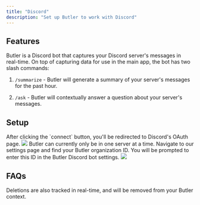 ```yaml
---
title: "Discord"
description: "Set up Butler to work with Discord"
---
```


## Features

Butler is a Discord bot that captures your Discord server's
messages in real-time. On top of capturing data for use in the
main app, the bot has two slash commands:

1. `/summarize` - Butler will generate a summary of your server's messages for the
   past hour.

2. `/ask` - Butler will contextually answer a question about your server's messages.

## Setup

<Steps>
	<Step title="Invite Butler to your server">
		After clicking the `connect` button, you'll be redirected to Discord's OAuth page.
		<Frame caption="Select a server here">
			<img src="/images/invite_code.png" />
		</Frame>
		<Warning>
			Butler can currently only be in one server at a time. 
		</Warning>
	</Step>
	<Step title="Guild ID">
    	Navigate to our settings page and find your Butler organization ID. You will be prompted
        to enter this ID in the Butler Discord bot settings.
		<Frame>
			<img src="/images/team_invite.png" />
		</Frame>
    </Step>

</Steps>

## FAQs

<Accordion title="What happens if I delete a Discord message?">
	Deletions are also tracked in real-time, and will be removed from your Butler
	context.
</Accordion>
